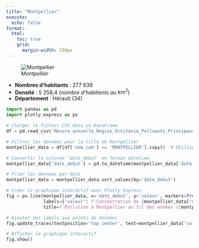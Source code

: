 ```yaml
---
title: "Montpellier"
execute:
  echo: false
format:
  html:
    toc: true
    grid:
      margin-width: 150px
---
```


![*Montpellier*](Montpellier.svg)

* **Nombres d'habitants** : 277 639
* **Densité** : 5 258,4 (*nombre d'habitants au $km^2$*)
* **Département** : Hérault (34)

```python
import pandas as pd
import plotly.express as px

# Charger le fichier CSV dans un DataFrame
df = pd.read_csv('Mesure_annuelle_Region_Occitanie_Polluants_Principaux.csv')

# Filtrer les données pour la ville de Montpellier
montpellier_data = df[df['nom_com'] == 'MONTPELLIER'].copy()  # Utiliser .copy() pour éviter le SettingWithCopyWarning

# Convertir la colonne 'date_debut' en format datetime
montpellier_data['date_debut'] = pd.to_datetime(montpellier_data['date_debut'])

# Trier les données par date
montpellier_data = montpellier_data.sort_values(by='date_debut')

# Créer le graphique interactif avec Plotly Express
fig = px.line(montpellier_data, x='date_debut', y='valeur', markers=True,
              labels={'valeur': f'Concentration de {montpellier_data["nom_poll"].iloc[0]} (ug.m-3)'},
              title=f'Pollution à Montpellier au fil des années ({montpellier_data["nom_poll"].iloc[0]})')

# Ajouter des labels aux points de données
fig.update_traces(textposition='top center', text=montpellier_data['valeur'].round(2))

# Afficher le graphique interactif
fig.show()


```